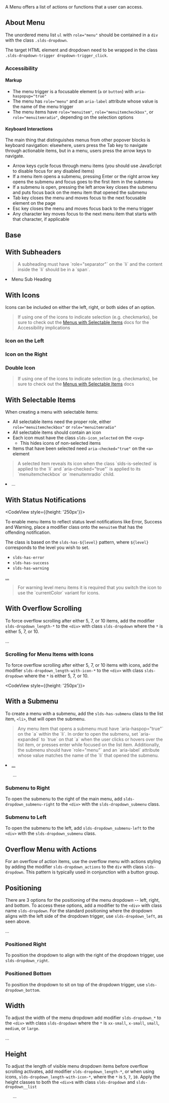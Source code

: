 
<div className="doc lead">
  A Menu offers a list of actions or functions that a user can access.
</div>

## About Menu

The unordered menu list `ul` with `role="menu"` should be contained in a `div` with the class `.slds-dropdown`.

The target HTML element and dropdown need to be wrapped in the class `.slds-dropdown-trigger dropdown-trigger_click`.

### Accessibility

#### Markup

- The menu trigger is a focusable element (`a` or `button`) with `aria-haspopup="true"`
- The menu has `role="menu"` and an `aria-label` attribute whose value is the name of the menu trigger
- The menu items have `role="menuitem"`, `role="menuitemcheckbox"`, or `role="menuitemradio"`, depending on the selection options

#### Keyboard Interactions

The main thing that distinguishes menus from other popover blocks is keyboard navigation: elsewhere, users press the Tab key to navigate through actionable items, but in a menu, users press the arrow keys to navigate.

- Arrow keys cycle focus through menu items (you should use JavaScript to disable focus for any disabled items)
- If a menu item opens a submenu, pressing Enter or the right arrow key opens the submenu and focus goes to the first item in the submenu
- If a submenu is open, pressing the left arrow key closes the submenu and puts focus back on the menu item that opened the submenu
- Tab key closes the menu and moves focus to the next focusable element on the page
- Esc key closes the menu and moves focus back to the menu trigger
- Any character key moves focus to the next menu item that starts with that character, if applicable

## Base

<Example title="Menu Base">
  <CodeView style={{height: '200px'}}>
    <BaseMenu className="slds-dropdown_left" />
  </CodeView>
</Example>

## With Subheaders

<Blockquote type="a11y" header="Accessible Role">
  A subheading must have `role="separator"` on the `li` and the content inside the `li` should be in a `span`.
</Blockquote>

<CodeBlock toggleCode={false}>
  <li className="slds-dropdown__header slds-truncate" title="Menu Sub Heading" role="separator">
    <span>Menu Sub Heading</span>
  </li>
</CodeBlock>

<Example title="Menu with Subheaders">
  <CodeView style={{height: '300px'}}>
    <SubHeader/>
  </CodeView>
</Example>

## With Icons

Icons can be included on either the left, right, or both sides of an option.

<Blockquote type="a11y" header="Accessibility Note">
  If using one of the icons to indicate selection (e.g. checkmarks), be sure to check out the <a href="#With-Selectable-Items">Menus with Selectable Items</a> docs for the Accessibility implications
</Blockquote>

### Icon on the Left

<Example title="Menu with Icon Left">
  <CodeView style={{height: '150px'}}>
    <IconLeft hasLeftIcon/>
  </CodeView>
</Example>

### Icon on the Right

<Example title="Menu with Icon Right">
  <CodeView style={{height: '150px'}}>
    <IconRight/>
  </CodeView>
</Example>

### Double Icon

<Blockquote type="a11y" header="Accessibility Note">
  If using one of the icons to indicate selection (e.g. checkmarks), be sure to check out the <a href="#With-Selectable-Items">Menus with Selectable Items</a> docs
</Blockquote>

<Example title="Menu with Double Icon">
  <CodeView style={{height: '150px'}}>
    <DoubleIcon/>
  </CodeView>
</Example>

## With Selectable Items

When creating a menu with selectable items:

- All selectable items need the proper role, either `role="menuitemcheckbox"` or `role="menuitemradio"`
- All selectable items should contain an icon
- Each icon must have the class `slds-icon_selected` on the `<svg>`
  - This hides icons of non-selected items
- Items that have been selected need `aria-checked="true"` on the `<a>` element

<Blockquote type="a11y" header="Revealing Icons for Selected Items">
  A selected item reveals its icon when the class `slds-is-selected` is applied to the `li` and `aria-checked="true"` is applied to its `menuitemcheckbox` or `menuitemradio` child.
</Blockquote>

<CodeBlock toggleCode={false}>
  <li className="slds-dropdown__item slds-is-selected" role="presentation">
    <a role="menuitemcheckbox" aria-checked="true">
      ...
    </a>
  </li>
</CodeBlock>

<Example title="Menu with Selectable Icon Left">
  <CodeView style={{height: '150px'}}>
    <IconLeft isSelectable/>
  </CodeView>
</Example>

## With Status Notifications

<CodeView style={{height: '250px'}}>
  <NotificationsMenu />
</CodeView>

To enable menu items to reflect status level notifications like Error, Success and Warning, place a modifier class onto the `menuitem` that has the offending notification.

The class is based on the `slds-has-${level}` pattern, where `${level}` corresponds to the level you wish to set.

- `slds-has-error`
- `slds-has-success`
- `slds-has-warning`

<CodeBlock toggleCode={false}>
  <a className="slds-has-warning" href="javascript:void(0);" role="menuitem" tabIndex="-1">...</a>
</CodeBlock>

<Blockquote type="note" header="Warning Icon">
  For warning level menu items it is required that you switch the icon to use the `currentColor` variant for icons.
</Blockquote>

## With Overflow Scrolling

<Example title="Menu with Overflow Scrolling">
  <CodeView style={{height: '220px'}}>
    <OverflowMenu className="slds-dropdown_left slds-dropdown_length-5" />
  </CodeView>
</Example>

To force overflow scrolling after either 5, 7, or 10 items, add the modifier `slds-dropdown_length-*` to the `<div>` with class `slds-dropdown` where the `*` is either 5, 7, or 10.

<CodeBlock toggleCode={false}>
  <div className="slds-dropdown slds-dropdown_length-5">...</div>
</CodeBlock>

### Scrolling for Menu Items with Icons

To force overflow scrolling after either 5, 7, or 10 items with icons, add the modifier `slds-dropdown_length-with-icon-*` to the `<div>` with class `slds-dropdown` where the `*` is either 5, 7, or 10.

<CodeView style={{height: '250px'}}>
<OverflowMenu isSelectable isSelected='true' className="slds-dropdown_left slds-dropdown_length-with-icon-5" />
</CodeView>

## With a Submenu

To create a menu with a submenu, add the `slds-has-submenu` class to the list item, `<li>`, that will open the submenu.

<Blockquote type="a11y" header="Accessibility Note">
Any menu item that opens a submenu must have `aria-haspop="true"` on the `a` within the `li`. In order to open the submenu, set `aria-expanded` to `true` on that `a` when the user clicks or hovers over the list item, or presses enter while focused on the list item. Additionally, the submenu should have `role="menu"` and an `aria-label` attribute whose value matches the name of the `li` that opened the submenu.
</Blockquote>

<CodeBlock toggleCode={false}>
  <li className="slds-dropdown__item slds-has-submenu" role="presentation">
    <a role="menuitem" href="javascript:void(0);" aria-haspopup="true" aria-expanded="true" tabIndex="-1">
      ...
    </a>
    <div className="slds-dropdown slds-dropdown_submenu slds-dropdown_submenu-left">
      <ul className="slds-dropdown__list" role="menu" aria-label="Name of Item that Opened this Menu">
        ...
      </ul>
    </div>
  </li>
</CodeBlock>

### Submenu to Right

To open the submenu to the right of the main menu, add `slds-dropdown_submenu-right` to the `<div>` with the `slds-dropdown_submenu` class.

<Example title="Menu with Submenu Right">
  <CodeView style={{height: '300px'}}>
    <Submenu ariaExpanded="true" />
  </CodeView>
</Example>

### Submenu to Left

To open the submenu to the left, add `slds-dropdown_submenu-left` to the `<div>` with the `slds-dropdown_submenu` class.

<Example title="Menu with Submenu Left">
  <CodeView style={{height: '300px', marginLeft: '150px'}}>
    <Submenu ariaExpanded submenuClassnames="slds-dropdown_submenu-left"/>
  </CodeView>
</Example>

## Overflow Menu with Actions

For an overflow of action items, use the overflow menu with actions styling by adding the modifier `slds-dropdown_actions` to the `div` with class `slds-dropdown`. This pattern is typically used in conjunction with a button group.

<Example title="Menu with Action Overflow">
  <CodeView style={{height: '150px'}}>
      <ActionOverflow/>
  </CodeView>
</Example>

## Positioning

There are 3 options for the positioning of the menu dropdown -- left, right, and bottom. To access these options, add a modifier to the `<div>` with class name `slds-dropdown`. For the standard positioning where the dropdown aligns with the left side of the dropdown trigger, use `slds-dropdown_left`, as seen above.

<CodeBlock toggleCode={false}>
  <div className="slds-dropdown slds-dropdown_left">...</div>
</CodeBlock>

### Positioned Right

To position the dropdown to align with the right of the dropdown trigger, use `slds-dropdown_right`.

<Example title="Menu Poistioned Right">
  <CodeView style={{height: '200px', marginLeft: '90px'}}>
    <BaseMenu className="slds-dropdown_right" />
  </CodeView>
</Example>

### Positioned Bottom

To position the dropdown to sit on top of the dropdown trigger, use `slds-dropdown_bottom`.

<Example title="Menu Positioned Bottom">
  <CodeView style={{marginLeft: '45px', marginTop: '163px'}}>
      <BaseMenu className="slds-dropdown_bottom" />
  </CodeView>
</Example>

## Width

To adjust the width of the menu dropdown add modifier `slds-dropdown_*` to the `<div>` with class `slds-dropdown` where the `*` is `xx-small`, `x-small`, `small`, `medium`, or `large`.

<CodeBlock toggleCode={false}>
  <div className="slds-dropdown slds-dropdown_left slds-dropdown_medium">...</div>
</CodeBlock>

<!-- | Modifier                                     | Example                                                                                                                 |
| -------------------------------------------- | ----------------------------------------------------------------------------------------------------------------------- |
| `.slds-dropdown_xx-small` <br/> 6rem / 96px  | <div style={{height: '200px', width: '320px'}}><BaseMenu className="slds-dropdown_left slds-dropdown_xx-small" /></div> |
| `.slds-dropdown_x-small` <br/> 12rem / 192px | <div style={{height: '200px', width: '320px'}}><BaseMenu className="slds-dropdown_left slds-dropdown_x-small" /></div>  |
| `.slds-dropdown_small` <br/> 15rem / 240px   | <div style={{height: '200px', width: '320px'}}><BaseMenu className="slds-dropdown_left slds-dropdown_small" /></div>    |
| `.slds-dropdown_medium` <br/> 20rem / 320px  | <div style={{height: '200px', width: '320px'}}><BaseMenu className="slds-dropdown_left slds-dropdown_medium" /></div>   |
| `.slds-dropdown_large` <br/> 25rem / 400px   | <div style={{height: '200px', width: '320px'}}><BaseMenu className="slds-dropdown_left slds-dropdown_large" /></div>    | -->

## Height

To adjust the length of visible menu dropdown items before overflow scrolling activates, add modifier `slds-dropdown_length-*`, or when using icons, `slds-dropdown_length-with-icon-*`, where the `*` is `5`, `7`, `10`. Apply the height classes to both the `<div>`s with class `slds-dropdown` and `slds-dropdown__list`

<CodeBlock toggleCode={false}>
  <div className="slds-dropdown slds-dropdown_left slds-dropdown_length-7">
    <ul class="slds-dropdown__list slds-dropdown_length-7">
      ...
    </ul>
  </div>
</CodeBlock>

<!-- | Modifier                                             | Example                                                                                                                                                                  |
| ---------------------------------------------------- | ------------------------------------------------------------------------------------------------------------------------------------------------------------------------ |
| `.slds-dropdown_length-5` <br/> 5 items              | <div style={{height: '16rem', width: '320px'}}><InlineFragment fragmentChildren={ getDisplayElementById(DropdownHeight.states, 'dropdown-menu-length-5') }/></div>        |
| `.slds-dropdown_length-7` <br/> 7 items              | <div style={{height: '21rem', width: '320px'}}><InlineFragment fragmentChildren={ getDisplayElementById(DropdownHeight.states, 'dropdown-menu-length-7') }/></div>       |
| `.slds-dropdown_length-10` <br/> 10 items            | <div style={{height: '26rem', width: '320px'}}><InlineFragment fragmentChildren={ getDisplayElementById(DropdownHeight.states, 'dropdown-menu-length-10') }/></div>      |
| `.slds-dropdown_length-with-icon-5` <br/> 5 items    | <div style={{height: '16rem', width: '320px'}}><InlineFragment fragmentChildren={ getDisplayElementById(DropdownHeight.states, 'dropdown-menu-length-5-icon') }/></div>  |
| `.slds-dropdown_length-with-icon-7` <br/> 7 items    | <div style={{height: '21rem', width: '320px'}}><InlineFragment fragmentChildren={ getDisplayElementById(DropdownHeight.states, 'dropdown-menu-length-7-icon') }/></div>  |
| `.slds-dropdown_length-with-icon-10` <br/> 10 items  | <div style={{height: '28rem', width: '320px'}}><InlineFragment fragmentChildren={ getDisplayElementById(DropdownHeight.states, 'dropdown-menu-length-10-icon') }/></div> | -->
